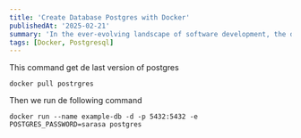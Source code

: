 ```yaml
---
title: 'Create Database Postgres with Docker'
publishedAt: '2025-02-21'
summary: 'In the ever-evolving landscape of software development, the debate between dynamic and static typing continues to be a hot topic.'
tags: [Docker, Postgresql]
---
```


This command get de last version of postgres

```
docker pull postrgres
```

Then we run de following command

```
docker run --name example-db -d -p 5432:5432 -e POSTGRES_PASSWORD=sarasa postgres
```

